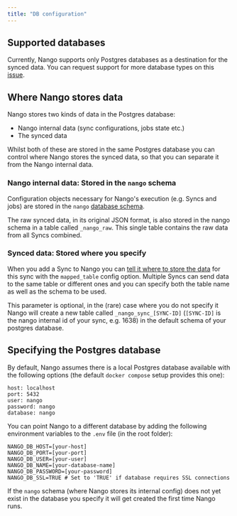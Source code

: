 ```yaml
---
title: "DB configuration"
---
```


## Supported databases[](#supported-databases "Direct link to Supported databases")

Currently, Nango supports only Postgres databases as a destination for the
synced data. You can request support for more database types on this
[issue](https://github.com/NangoHQ/nango-sync/issues/68).

## Where Nango stores data[](#where-nango-stores-data "Direct link to Where Nango stores data")

Nango stores two kinds of data in the Postgres database:

- Nango internal data (sync configurations, jobs state etc.)
- The synced data

Whilst both of these are stored in the same Postgres database you can control
where Nango stores the synced data, so that you can separate it from the Nango
internal data.

### Nango internal data: Stored in the `nango` schema[](#nango-internal-data-stored-in-the-nango-schema "Direct link to nango-internal-data-stored-in-the-nango-schema")

Configuration objects necessary for Nango's execution (e.g. Syncs and jobs) are
stored in the `nango`
[database schema](https://www.postgresql.org/docs/current/ddl-schemas.html).

The raw synced data, in its original JSON format, is also stored in the nango
schema in a table called `_nango_raw`. This single table contains the raw data
from all Syncs combined.

### Synced data: Stored where you specify[](#synced-data-stored-where-you-specify "Direct link to Synced data: Stored where you specify")

When you add a Sync to Nango you can
[tell it where to store the data](/nango-sync/use-nango/schema-mappings#destination-table)
for this sync with the `mapped_table` config option. Multiple Syncs can send
data to the same table or different ones and you can specify both the table name
as well as the schema to be used.

This parameter is optional, in the (rare) case where you do not specify it Nango
will create a new table called `_nango_sync_[SYNC-ID]` (`[SYNC-ID]` is the nango
internal id of your sync, e.g. 1638) in the default schema of your postgres
database.

## Specifying the Postgres database[](#custom-database "Direct link to Specifying the Postgres database")

By default, Nango assumes there is a local Postgres database available with the
following options (the default `docker compose` setup provides this one):

```
host: localhost
port: 5432
user: nango
password: nango
database: nango
```

You can point Nango to a different database by adding the following environment
variables to the `.env` file (in the root folder):

```
NANGO_DB_HOST=[your-host]
NANGO_DB_PORT=[your-port]
NANGO_DB_USER=[your-user]
NANGO_DB_NAME=[your-database-name]
NANGO_DB_PASSWORD=[your-password]
NANGO_DB_SSL=TRUE # Set to 'TRUE' if database requires SSL connections
```

If the `nango` schema (where Nango stores its internal config) does not yet
exist in the database you specify it will get created the first time Nango runs.

